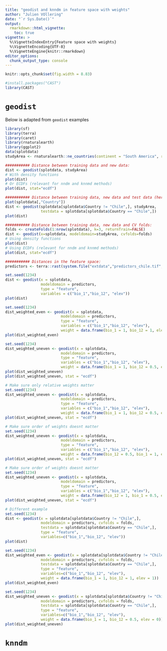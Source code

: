 ```yaml
---
title: "geodist and knndm in feature space with weights"
author: "Julien VOllering"
date: "`r Sys.Date()`"
output:
  rmarkdown::html_vignette:
    toc: true
vignette: >
  %\VignetteIndexEntry{Feature space with weights}
  %\VignetteEncoding{UTF-8}
  %\VignetteEngine{knitr::rmarkdown}
editor_options: 
  chunk_output_type: console
---
```


```r
knitr::opts_chunk$set(fig.width = 8.83)
```

```r
#install.packages("CAST")
library(CAST)
```

# `geodist`

Below is adapted from `geodist` examples

```r
library(sf)
library(terra)
library(caret)
library(rnaturalearth)
library(ggplot2)
data(splotdata)
studyArea <- rnaturalearth::ne_countries(continent = "South America", returnclass = "sf")

########### Distance between training data and new data:
dist <- geodist(splotdata, studyArea)
# With density functions
plot(dist)
# Or ECDFs (relevant for nndm and knnmd methods)
plot(dist, stat="ecdf")

########### Distance between training data, new data and test data (here Chile):
plot(splotdata[,"Country"])
dist <- geodist(splotdata[splotdata$Country != "Chile",], studyArea,
                testdata = splotdata[splotdata$Country == "Chile",])
plot(dist)

########### Distance between training data, new data and CV folds:
folds <- createFolds(1:nrow(splotdata), k=3, returnTrain=FALSE)
dist <- geodist(x=splotdata, modeldomain=studyArea, cvfolds=folds)
# Using density functions
plot(dist)
# Using ECDFs (relevant for nndm and knnmd methods)
plot(dist, stat="ecdf")

########### Distances in the feature space:
predictors <- terra::rast(system.file("extdata","predictors_chile.tif", package="CAST"))

set.seed(1234)
dist <- geodist(x = splotdata,
                modeldomain = predictors,
                type = "feature",
                variables = c("bio_1","bio_12", "elev"))
plot(dist)

set.seed(1234)
dist_weighted_even <- geodist(x = splotdata,
                         modeldomain = predictors,
                         type = "feature",
                         variables = c("bio_1","bio_12", "elev"),
                         weight = data.frame(bio_1 = 1, bio_12 = 1, elev = 1))
plot(dist_weighted_even)

set.seed(1234)
dist_weighted_uneven <- geodist(x = splotdata,
                         modeldomain = predictors,
                         type = "feature",
                         variables = c("bio_1","bio_12", "elev"),
                         weight = data.frame(bio_1 = 1, bio_12 = 0.5, elev = 0))
plot(dist_weighted_uneven)
plot(dist_weighted_uneven, stat = "ecdf")

# Make sure only relative weights matter
set.seed(1234)
dist_weighted_uneven <- geodist(x = splotdata,
                         modeldomain = predictors,
                         type = "feature",
                         variables = c("bio_1","bio_12", "elev"),
                         weight = data.frame(bio_1 = 1, bio_12 = 0.5, elev = 0) * 2)
plot(dist_weighted_uneven, stat = "ecdf")

# Make sure order of weights doesnt matter
set.seed(1234)
dist_weighted_uneven <- geodist(x = splotdata,
                         modeldomain = predictors,
                         type = "feature",
                         variables = c("bio_1","bio_12", "elev"),
                         weight = data.frame(bio_12 = 0.5, bio_1 = 1, elev = 0))
plot(dist_weighted_uneven, stat = "ecdf")

# Make sure order of weights doesnt matter
set.seed(1234)
dist_weighted_uneven <- geodist(x = splotdata,
                         modeldomain = predictors,
                         type = "feature",
                         variables = c("bio_1","bio_12", "elev"),
                         weight = data.frame(bio_12 = 1, bio_1 = 0.5, elev = 0))
plot(dist_weighted_uneven, stat = "ecdf")

# Different example
set.seed(1234)
dist <- geodist(x = splotdata[splotdata$Country != "Chile",],
                modeldomain = predictors, cvfolds = folds,
                testdata = splotdata[splotdata$Country == "Chile",],
                type = "feature",
                variables=c("bio_1","bio_12", "elev"))
plot(dist)

set.seed(1234)
dist_weighted_even <- geodist(x = splotdata[splotdata$Country != "Chile",],
                modeldomain = predictors, cvfolds = folds,
                testdata = splotdata[splotdata$Country == "Chile",],
                type = "feature",
                variables=c("bio_1","bio_12", "elev"),
                weight = data.frame(bio_1 = 1, bio_12 = 1, elev = 1))
plot(dist_weighted_even)

set.seed(1234)
dist_weighted_uneven <- geodist(x = splotdata[splotdata$Country != "Chile",],
                modeldomain = predictors, cvfolds = folds,
                testdata = splotdata[splotdata$Country == "Chile",],
                type = "feature",
                variables=c("bio_1","bio_12", "elev"),
                weight = data.frame(bio_1 = 1, bio_12 = 0.5, elev = 0))
plot(dist_weighted_uneven)
```

# `knndm`
